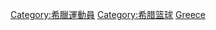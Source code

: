 {{Catnav|頁面分類|地理|国家|欧洲国家|希腊}}
{{Catnav|頁面分類|人物|各職業人物|运动员|篮球运动员}}
{{Catnav|頁面分類|...|球類運動|篮球|篮球运动员}}
{{Commonscat|Basketball players from Greece}}

[[Category:希臘運動員|Category:希臘運動員]]
[[Category:希腊篮球|Category:希腊篮球]]
[[Category:各國籃球運動員|Greece]]